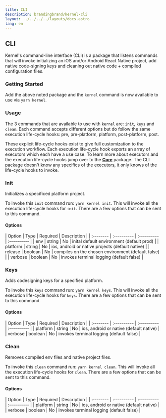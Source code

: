 ```yaml
---
title: CLI
description: brandingbrand/kernel-cli
layout: ../../../../layouts/docs.astro
lang: en
---
```



## CLI

Kernel's command-line interface (CLI) is a package that listens commands that will invoke initializing an iOS and/or Android React Native project, add native code-signing keys and cleaning out native code + compiled configuration files.

### Getting Started

<div class="flex w-full my-6">
  <CodeCopy args="yarn add -D @brandingbrand/kernel-cli" />
</div>

Add the above noted package and the `kernel` command is now available to use via `yarn kernel`.

### Usage

The 3 commands that are available to use with `kernel` are: `init`, `keys` and `clean`. Each command accepts different options but do follow the same execution life-cycle hooks: pre, pre-platform, platform, post-platform, post.

These explicit life-cycle hooks exist to give full customization to the execution workflow. Each execution life-cycle hook exports an array of executors which each have a use case. To learn more about executors and the execution life-cycle hooks jump over to the [**Core**](/en/packages/core) package. The CLI package doesn't know any specifics of the executors, it only knows of the life-cycle hooks to invoke.

### Init

Initializes a specificed platform project.

To invoke this `init` command run: `yarn kernel init`. This will invoke all the execution life-cycle hooks for `init`. There are a few options that can be sent to this command.

#### Options

<div class="my-4">
| Option    | Type        | Required    | Description                                        |
| :-------- | :---------- | :---------- | :----------                                        |
| env       | string      | No          | inital default environment (default prod)          |
| platform  | string      | No          | ios, android or native projects (default native)   |
| release   | boolean     | No          | compiles on the chosen environment (default false) |
| verbose   | boolean     | No          | invokes terminal logging (default false)           |
</div>

### Keys

Adds codesigning keys for a specified platform.

To invoke this `keys` command run: `yarn kernel keys`. This will invoke all the execution life-cycle hooks for `keys`. There are a few options that can be sent to this command.

#### Options

<div class="my-4">
| Option    | Type        | Required    | Description                              |
| :-------- | :---------- | :---------- | :----------                              |
| platform  | string      | No          | ios, android or native (default native)  |
| verbose   | boolean     | No          | invokes terminal logging (default false) |
</div>

### Clean

Removes compiled env files and native project files.

To invoke this `clean` command run: `yarn kernel clean`. This will invoke all the execution life-cycle hooks for `clean`. There are a few options that can be sent to this command.

#### Options

<div class="my-4">
| Option    | Type        | Required    | Description                              |
| :-------- | :---------- | :---------- | :----------                              |
| platform  | string      | No          | ios, android or native (default native)  |
| verbose   | boolean     | No          | invokes terminal logging (default false) |
</div>
